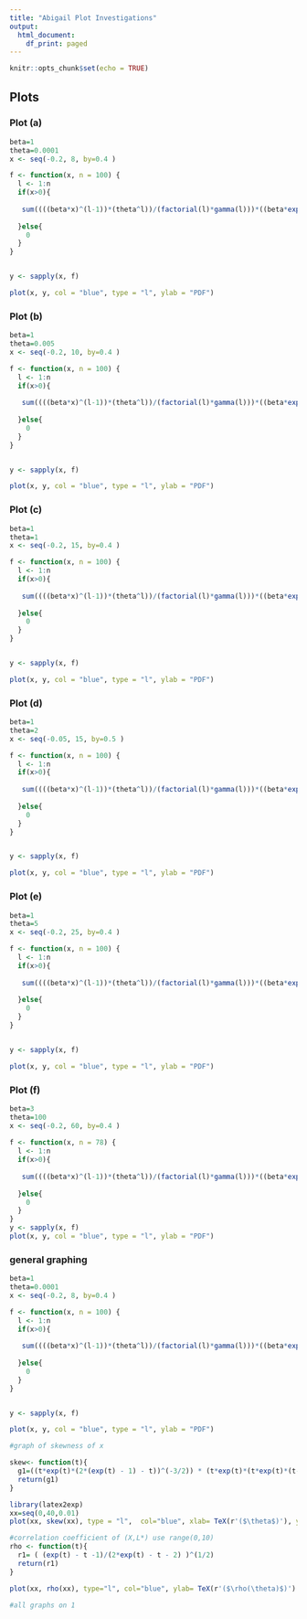 ---
title: "Abigail Plot Investigations"
output:
  html_document:
    df_print: paged
---

```{r setup, include=FALSE}
knitr::opts_chunk$set(echo = TRUE)
```


## Plots

### Plot (a)

```{r ,echo = FALSE, message = FALSE, warning = FALSE, fig.width=5, fig.height=5,fig.align='center', eval = TRUE,results="asis"}

beta=1
theta=0.0001
x <- seq(-0.2, 8, by=0.4 )

f <- function(x, n = 100) {
  l <- 1:n
  if(x>0){
  
   sum((((beta*x)^(l-1))*(theta^l))/(factorial(l)*gamma(l)))*((beta*exp(-(beta*x)-theta))/(1-exp(-theta)))
    
  }else{
    0
  }
}


y <- sapply(x, f)

plot(x, y, col = "blue", type = "l", ylab = "PDF")
```


### Plot (b)

```{r ,echo = FALSE, message = FALSE, warning = FALSE, fig.width=5, fig.height=5,fig.align='center', eval = TRUE,results="asis"}

beta=1
theta=0.005
x <- seq(-0.2, 10, by=0.4 )

f <- function(x, n = 100) {
  l <- 1:n
  if(x>0){
  
   sum((((beta*x)^(l-1))*(theta^l))/(factorial(l)*gamma(l)))*((beta*exp(-(beta*x)-theta))/(1-exp(-theta)))
    
  }else{
    0
  }
}


y <- sapply(x, f)

plot(x, y, col = "blue", type = "l", ylab = "PDF")
```



### Plot (c)

```{r ,echo = FALSE, message = FALSE, warning = FALSE, fig.width=5, fig.height=5,fig.align='center', eval = TRUE,results="asis"}

beta=1
theta=1
x <- seq(-0.2, 15, by=0.4 )

f <- function(x, n = 100) {
  l <- 1:n
  if(x>0){
  
   sum((((beta*x)^(l-1))*(theta^l))/(factorial(l)*gamma(l)))*((beta*exp(-(beta*x)-theta))/(1-exp(-theta)))
    
  }else{
    0
  }
}


y <- sapply(x, f)

plot(x, y, col = "blue", type = "l", ylab = "PDF")
```


### Plot (d)

```{r ,echo = FALSE, message = FALSE, warning = FALSE, fig.width=5, fig.height=5,fig.align='center', eval = TRUE,results="asis"}

beta=1
theta=2
x <- seq(-0.05, 15, by=0.5 )

f <- function(x, n = 100) {
  l <- 1:n
  if(x>0){
  
   sum((((beta*x)^(l-1))*(theta^l))/(factorial(l)*gamma(l)))*((beta*exp(-(beta*x)-theta))/(1-exp(-theta)))
    
  }else{
    0
  }
}


y <- sapply(x, f)

plot(x, y, col = "blue", type = "l", ylab = "PDF")
```

### Plot (e)

```{r ,echo = FALSE, message = FALSE, warning = FALSE, fig.width=5, fig.height=5,fig.align='center', eval = TRUE,results="asis"}

beta=1
theta=5
x <- seq(-0.2, 25, by=0.4 )

f <- function(x, n = 100) {
  l <- 1:n
  if(x>0){
  
   sum((((beta*x)^(l-1))*(theta^l))/(factorial(l)*gamma(l)))*((beta*exp(-(beta*x)-theta))/(1-exp(-theta)))
    
  }else{
    0
  }
}


y <- sapply(x, f)

plot(x, y, col = "blue", type = "l", ylab = "PDF")
```

### Plot (f)

```{r ,echo = FALSE, message = FALSE, warning = FALSE, fig.width=5, fig.height=5,fig.align='center', eval = TRUE,results="asis"}

beta=3
theta=100
x <- seq(-0.2, 60, by=0.4 )
  
f <- function(x, n = 78) {
  l <- 1:n
  if(x>0){
  
   sum((((beta*x)^(l-1))*(theta^l))/(factorial(l)*gamma(l)))*((beta*exp(-(beta*x)-theta))/(1-exp(-theta)))
    
  }else{
    0
  }
}
y <- sapply(x, f)
plot(x, y, col = "blue", type = "l", ylab = "PDF")

```

### general graphing

```{r ,echo = FALSE, message = FALSE, warning = FALSE, fig.width=5, fig.height=5,fig.align='center', eval = TRUE,results="asis"}

beta=1
theta=0.0001
x <- seq(-0.2, 8, by=0.4 )

f <- function(x, n = 100) {
  l <- 1:n
  if(x>0){
  
   sum((((beta*x)^(l-1))*(theta^l))/(factorial(l)*gamma(l)))*((beta*exp(-(beta*x)-theta))/(1-exp(-theta)))
    
  }else{
    0
  }
}


y <- sapply(x, f)

plot(x, y, col = "blue", type = "l", ylab = "PDF")
```


```{r}
#graph of skewness of x

skew<- function(t){
  g1=((t*exp(t)*(2*(exp(t) - 1) - t))^(-3/2)) * (t*exp(t)*(t*exp(t)*(t-6) + 6*(t+exp(2*t) - 2*exp(t) + 1) + t^2))
  return(g1)
}

library(latex2exp)
xx=seq(0,40,0.01)
plot(xx, skew(xx), type = "l",  col="blue", xlab= TeX(r'($\theta$)'), ylab=TeX(r'($\gamma_1$)') )

#correlation coefficient of (X,L*) use range(0,10)
rho <- function(t){
  r1= ( (exp(t) - t -1)/(2*exp(t) - t - 2) )^(1/2)
  return(r1)
}

plot(xx, rho(xx), type="l", col="blue", ylab= TeX(r'($\rho(\theta)$)') , xlab = TeX(r'($\theta$)'))

#all graphs on 1

```

